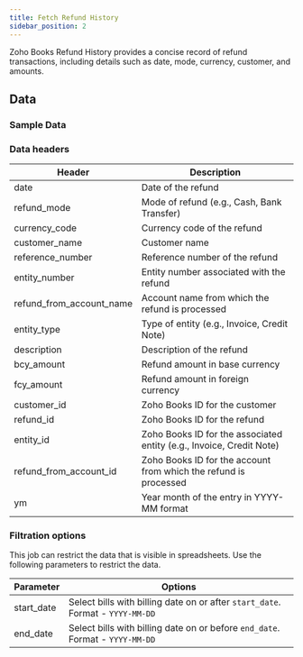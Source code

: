 ```yaml
---
title: Fetch Refund History
sidebar_position: 2
---
```





Zoho Books Refund History provides a concise record of refund transactions, including details such as date, mode, currency, customer, and amounts. 
<AddJob
  template="gsheet_zoho_books_db_get_refund_history"
/>


## Data

### Sample Data

<Gsheet
  src="https://docs.google.com/spreadsheets/d/1-gX-uq5YrTW-6gQJYM-mNXitEOfJLTiQCvPtV8CR1Yc/edit#gid=20036559"
/>


### Data headers

| Header                   | Description                                          |
|--------------------------|------------------------------------------------------|
| date                     | Date of the refund                                   |
| refund_mode              | Mode of refund (e.g., Cash, Bank Transfer)            |
| currency_code            | Currency code of the refund                          |
| customer_name            | Customer name                                       |
| reference_number         | Reference number of the refund                       |
| entity_number            | Entity number associated with the refund             |
| refund_from_account_name | Account name from which the refund is processed      |
| entity_type              | Type of entity (e.g., Invoice, Credit Note)          |
| description              | Description of the refund                            |
| bcy_amount               | Refund amount in base currency                       |
| fcy_amount               | Refund amount in foreign currency                    |
| customer_id              | Zoho Books ID for the customer                       |
| refund_id                | Zoho Books ID for the refund                         |
| entity_id                | Zoho Books ID for the associated entity (e.g., Invoice, Credit Note)|
| refund_from_account_id   | Zoho Books ID for the account from which the refund is processed|
| ym                       | Year month of the entry in YYYY-MM format            |




### Filtration options

This job can restrict the data that is visible in spreadsheets. Use the following parameters to restrict the data.

| Parameter | Options |
|----|----|
| start_date | Select bills with billing date on or after `start_date`. Format - `YYYY-MM-DD` |
| end_date | Select bills with billing date on or before `end_date`. Format - `YYYY-MM-DD` |


<!---
## Others

### Similar jobs

Similar sort of data can be achieved by using get accounting transaction job and filtering it by invoice type. 

### Reports that use this job

Here are some of the report templates that use this job: 
-->